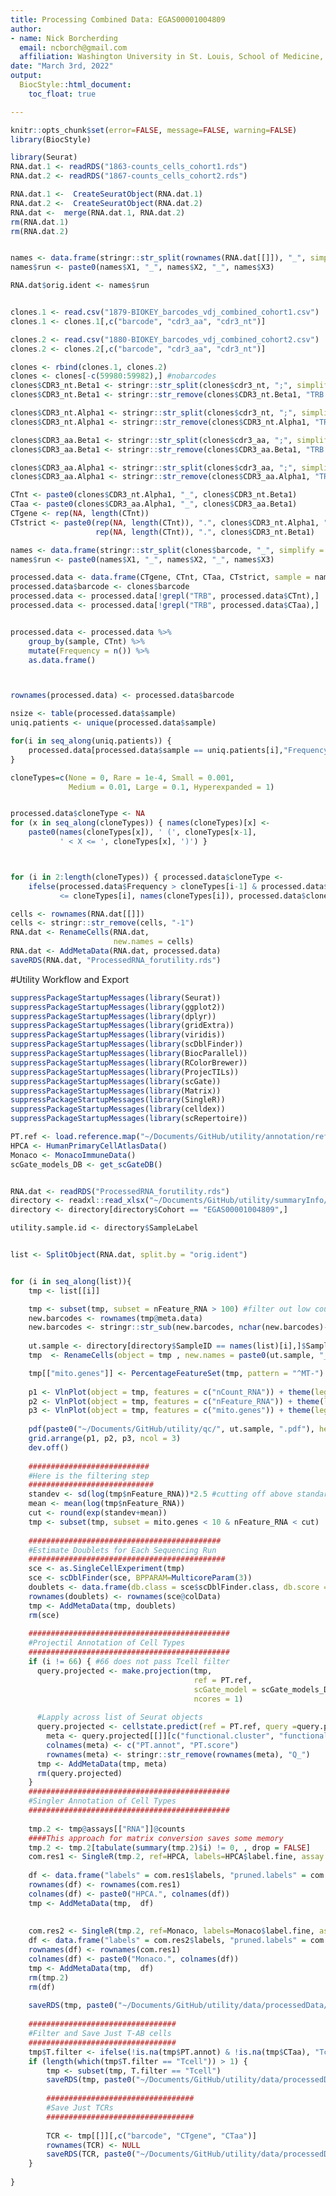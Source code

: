 ```yaml
---
title: Processing Combined Data: EGAS00001004809
author: 
- name: Nick Borcherding
  email: ncborch@gmail.com
  affiliation: Washington University in St. Louis, School of Medicine, St. Louis, MO, USA
date: "March 3rd, 2022"
output:
  BiocStyle::html_document:
    toc_float: true

---
```


```r
knitr::opts_chunk$set(error=FALSE, message=FALSE, warning=FALSE)
library(BiocStyle)
```

```r
library(Seurat)
RNA.dat.1 <- readRDS("1863-counts_cells_cohort1.rds")
RNA.dat.2 <- readRDS("1867-counts_cells_cohort2.rds")

RNA.dat.1 <-  CreateSeuratObject(RNA.dat.1)
RNA.dat.2 <-  CreateSeuratObject(RNA.dat.2)
RNA.dat <-  merge(RNA.dat.1, RNA.dat.2)
rm(RNA.dat.1)
rm(RNA.dat.2)


names <- data.frame(stringr::str_split(rownames(RNA.dat[[]]), "_", simplify = TRUE)[,1:3])
names$run <- paste0(names$X1, "_", names$X2, "_", names$X3)

RNA.dat$orig.ident <- names$run


clones.1 <- read.csv("1879-BIOKEY_barcodes_vdj_combined_cohort1.csv")
clones.1 <- clones.1[,c("barcode", "cdr3_aa", "cdr3_nt")]

clones.2 <- read.csv("1880-BIOKEY_barcodes_vdj_combined_cohort2.csv")
clones.2 <- clones.2[,c("barcode", "cdr3_aa", "cdr3_nt")]

clones <- rbind(clones.1, clones.2)
clones <- clones[-c(59980:59982),] #nobarcodes
clones$CDR3_nt.Beta1 <- stringr::str_split(clones$cdr3_nt, ";", simplify = TRUE)[,2]
clones$CDR3_nt.Beta1 <- stringr::str_remove(clones$CDR3_nt.Beta1, "TRB:")

clones$CDR3_nt.Alpha1 <- stringr::str_split(clones$cdr3_nt, ";", simplify = TRUE)[,1]
clones$CDR3_nt.Alpha1 <- stringr::str_remove(clones$CDR3_nt.Alpha1, "TRA:")

clones$CDR3_aa.Beta1 <- stringr::str_split(clones$cdr3_aa, ";", simplify = TRUE)[,2]
clones$CDR3_aa.Beta1 <- stringr::str_remove(clones$CDR3_aa.Beta1, "TRB:")

clones$CDR3_aa.Alpha1 <- stringr::str_split(clones$cdr3_aa, ";", simplify = TRUE)[,1]
clones$CDR3_aa.Alpha1 <- stringr::str_remove(clones$CDR3_aa.Alpha1, "TRA:")

CTnt <- paste0(clones$CDR3_nt.Alpha1, "_", clones$CDR3_nt.Beta1)
CTaa <- paste0(clones$CDR3_aa.Alpha1, "_", clones$CDR3_aa.Beta1)
CTgene <- rep(NA, length(CTnt))
CTstrict <- paste0(rep(NA, length(CTnt)), ".", clones$CDR3_nt.Alpha1, "_",
                   rep(NA, length(CTnt)), ".", clones$CDR3_nt.Beta1)

names <- data.frame(stringr::str_split(clones$barcode, "_", simplify = TRUE)[,1:3])
names$run <- paste0(names$X1, "_", names$X2, "_", names$X3)

processed.data <- data.frame(CTgene, CTnt, CTaa, CTstrict, sample = names$run)
processed.data$barcode <- clones$barcode
processed.data <- processed.data[!grepl("TRB", processed.data$CTnt),]
processed.data <- processed.data[!grepl("TRB", processed.data$CTaa),]


processed.data <- processed.data %>%
    group_by(sample, CTnt) %>%
    mutate(Frequency = n()) %>%
    as.data.frame()



rownames(processed.data) <- processed.data$barcode

nsize <- table(processed.data$sample)
uniq.patients <- unique(processed.data$sample)

for(i in seq_along(uniq.patients)) {
    processed.data[processed.data$sample == uniq.patients[i],"Frequency"] <- processed.data[processed.data$sample == uniq.patients[i],"Frequency"]/nsize[i]
}

cloneTypes=c(None = 0, Rare = 1e-4, Small = 0.001, 
             Medium = 0.01, Large = 0.1, Hyperexpanded = 1)


processed.data$cloneType <- NA
for (x in seq_along(cloneTypes)) { names(cloneTypes)[x] <- 
    paste0(names(cloneTypes[x]), ' (', cloneTypes[x-1], 
           ' < X <= ', cloneTypes[x], ')') }



for (i in 2:length(cloneTypes)) { processed.data$cloneType <- 
    ifelse(processed.data$Frequency > cloneTypes[i-1] & processed.data$Frequency 
           <= cloneTypes[i], names(cloneTypes[i]), processed.data$cloneType) }

cells <- rownames(RNA.dat[[]])
cells <- stringr::str_remove(cells, "-1")
RNA.dat <- RenameCells(RNA.dat, 
                       new.names = cells)
RNA.dat <- AddMetaData(RNA.dat, processed.data)
saveRDS(RNA.dat, "ProcessedRNA_forutility.rds")
```


#Utility Workflow and Export

```r
suppressPackageStartupMessages(library(Seurat))
suppressPackageStartupMessages(library(ggplot2))
suppressPackageStartupMessages(library(dplyr))
suppressPackageStartupMessages(library(gridExtra))
suppressPackageStartupMessages(library(viridis))
suppressPackageStartupMessages(library(scDblFinder))
suppressPackageStartupMessages(library(BiocParallel))
suppressPackageStartupMessages(library(RColorBrewer))
suppressPackageStartupMessages(library(ProjecTILs))
suppressPackageStartupMessages(library(scGate))
suppressPackageStartupMessages(library(Matrix))
suppressPackageStartupMessages(library(SingleR))
suppressPackageStartupMessages(library(celldex))
suppressPackageStartupMessages(library(scRepertoire))
```

```r

PT.ref <- load.reference.map("~/Documents/GitHub/utility/annotation/ref_TILAtlas_mouse_v1.rds")
HPCA <- HumanPrimaryCellAtlasData()
Monaco <- MonacoImmuneData()
scGate_models_DB <- get_scGateDB()


RNA.dat <- readRDS("ProcessedRNA_forutility.rds")
directory <- readxl::read_xlsx("~/Documents/GitHub/utility/summaryInfo/sample.directory.xlsx") #Meta.data
directory <- directory[directory$Cohort == "EGAS00001004809",]

utility.sample.id <- directory$SampleLabel


list <- SplitObject(RNA.dat, split.by = "orig.ident")


for (i in seq_along(list)){
    tmp <- list[[i]]

    tmp <- subset(tmp, subset = nFeature_RNA > 100) #filter out low count/feature cells\
    new.barcodes <- rownames(tmp@meta.data)
    new.barcodes <- stringr::str_sub(new.barcodes, nchar(new.barcodes)-15, nchar(new.barcodes))
    
    ut.sample <- directory[directory$SampleID == names(list)[i],]$SampleLabel
    tmp  <- RenameCells(object = tmp , new.names = paste0(ut.sample, "_", new.barcodes))

    tmp[["mito.genes"]] <- PercentageFeatureSet(tmp, pattern = "^MT-")
    
    p1 <- VlnPlot(object = tmp, features = c("nCount_RNA")) + theme(legend.position = "none")
    p2 <- VlnPlot(object = tmp, features = c("nFeature_RNA")) + theme(legend.position = "none")
    p3 <- VlnPlot(object = tmp, features = c("mito.genes")) + theme(legend.position = "none")
    
    pdf(paste0("~/Documents/GitHub/utility/qc/", ut.sample, ".pdf"), height = 8, width=12)
    grid.arrange(p1, p2, p3, ncol = 3)
    dev.off()
    
    ###########################
    #Here is the filtering step
    ############################
    standev <- sd(log(tmp$nFeature_RNA))*2.5 #cutting off above standard deviation of 2.5
    mean <- mean(log(tmp$nFeature_RNA))
    cut <- round(exp(standev+mean))
    tmp <- subset(tmp, subset = mito.genes < 10 & nFeature_RNA < cut)
    
    ###########################################
    #Estimate Doublets for Each Sequencing Run
    ############################################
    sce <- as.SingleCellExperiment(tmp)
    sce <- scDblFinder(sce, BPPARAM=MulticoreParam(3))
    doublets <- data.frame(db.class = sce$scDblFinder.class, db.score = sce$scDblFinder.score)
    rownames(doublets) <- rownames(sce@colData)
    tmp <- AddMetaData(tmp, doublets)
    rm(sce)
    
    #############################################
    #Projectil Annotation of Cell Types
    #############################################
    if (i != 66) { #66 does not pass Tcell filter
      query.projected <- make.projection(tmp, 
                                         ref = PT.ref, 
                                         scGate_model = scGate_models_DB$human$generic$Tcell.alphabeta,
                                         ncores = 1)
      
      #Lapply across list of Seurat objects
      query.projected <- cellstate.predict(ref = PT.ref, query =query.projected , reduction = "umap", ndim = 2)
        meta <- query.projected[[]][c("functional.cluster", "functional.cluster.conf")]
        colnames(meta) <- c("PT.annot", "PT.score")
        rownames(meta) <- stringr::str_remove(rownames(meta), "Q_")
      tmp <- AddMetaData(tmp, meta)
      rm(query.projected)
    }
    #############################################
    #Singler Annotation of Cell Types
    #############################################
      
    tmp.2 <- tmp@assays[["RNA"]]@counts
    ####This approach for matrix conversion saves some memory
    tmp.2 <- tmp.2[tabulate(summary(tmp.2)$i) != 0, , drop = FALSE]
    com.res1 <- SingleR(tmp.2, ref=HPCA, labels=HPCA$label.fine, assay.type.test=1)
  
    df <- data.frame("labels" = com.res1$labels, "pruned.labels" = com.res1$pruned.labels)
    rownames(df) <- rownames(com.res1)
    colnames(df) <- paste0("HPCA.", colnames(df))
    tmp <- AddMetaData(tmp,  df)
  
    
    com.res2 <- SingleR(tmp.2, ref=Monaco, labels=Monaco$label.fine, assay.type.test=1)
    df <- data.frame("labels" = com.res2$labels, "pruned.labels" = com.res2$pruned.labels)
    rownames(df) <- rownames(com.res1)
    colnames(df) <- paste0("Monaco.", colnames(df))
    tmp <- AddMetaData(tmp,  df)
    rm(tmp.2)
    rm(df)
      
    saveRDS(tmp, paste0("~/Documents/GitHub/utility/data/processedData/individualSeurat/", ut.sample, ".rds"))
    
    #################################
    #Filter and Save Just T-AB cells
    #################################
    tmp$T.filter <- ifelse(!is.na(tmp$PT.annot) & !is.na(tmp$CTaa), "Tcell", "Non")
    if (length(which(tmp$T.filter == "Tcell")) > 1) {
        tmp <- subset(tmp, T.filter == "Tcell")
        saveRDS(tmp, paste0("~/Documents/GitHub/utility/data/processedData/individualTcells/", ut.sample, ".rds"))
        
        #################################
        #Save Just TCRs
        #################################
        
        TCR <- tmp[[]][,c("barcode", "CTgene", "CTaa")]
        rownames(TCR) <- NULL
        saveRDS(TCR, paste0("~/Documents/GitHub/utility/data/processedData/TCRs/", ut.sample, ".rds"))
    }
    
}
```

